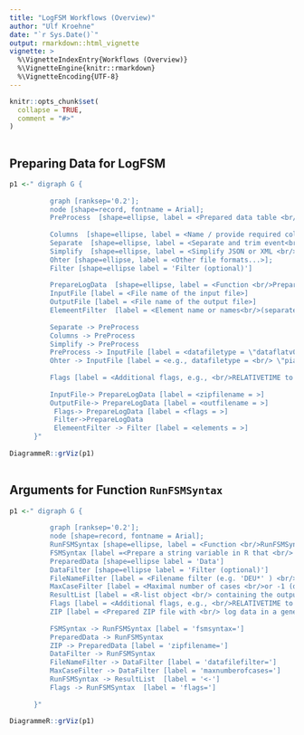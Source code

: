 ```yaml
---
title: "LogFSM Workflows (Overview)"
author: "Ulf Kroehne"
date: "`r Sys.Date()`"
output: rmarkdown::html_vignette
vignette: >
  %\VignetteIndexEntry{Workflows (Overview)}
  %\VignetteEngine{knitr::rmarkdown}
  %\VignetteEncoding{UTF-8}
---
```


```r
knitr::opts_chunk$set(
  collapse = TRUE,
  comment = "#>"
)
 
```
  
##  Preparing Data for LogFSM 
 
```r
 
p1 <-" digraph G {
           
          graph [ranksep='0.2'];            
          node [shape=record, fontname = Arial];
          PreProcess  [shape=ellipse, label = <Prepared data table <br/> (any data that fit into  a flat format,<br/> use <i>write.csv(df, file=gzfile(file)</i><br/>to write to disk)'>];
          
          Columns  [shape=ellipse, label = <Name / provide required columns <br/>(PersonIdentifier, EventName, <br/> Element, and either Timestamp <br/> or RelativeTime) >];
          Separate  [shape=ellipse, label = <Separate and trim event<br/> specific data in distinct <br/>columns, remove special <br/>characters (if necessary) >];
          Simplify  [shape=ellipse, label = <Simplify JSON or XML <br/> structure into simple <br/>key-value pairs>];
          Ohter [shape=ellipse, label = <Other file formats...>];
          Filter [shape=ellipse label = 'Filter (optional)']
          
          PrepareLogData  [shape=ellipse, label = <Function <br/>PrepareLogData(...)>];
          InputFile [label = <File name of the input file>]
          OutputFile [label = <File name of the output file>]
          ElemeentFilter  [label = <Element name or names<br/>(separatedb by ;)<br/>to be included>]
          
          Separate -> PreProcess
          Columns -> PreProcess
          Simplify -> PreProcess
          PreProcess -> InputFile [label = <datafiletype = \"dataflatv01a\">] 
          Ohter -> InputFile [label = <e.g., datafiletype = <br/> \"piaacldazip01a\">] 
          
          Flags [label = <Additional flags, e.g., <br/>RELATIVETIME to use <br/><i>relative times</i> instead <br/>of <i>timestamps</i> >]
            
          InputFile-> PrepareLogData [label = <zipfilename = >]
          OutputFile-> PrepareLogData [label = <outfilename = >]
           Flags-> PrepareLogData [label = <flags = >]
           Filter->PrepareLogData
           ElemeentFilter -> Filter [label = <elements = >]
      }" 
 
DiagrammeR::grViz(p1)
 
```

## Arguments for Function ```RunFSMSyntax```


```r
 
p1 <-" digraph G {
          
          graph [ranksep='0.2'];            
          node [shape=record, fontname = Arial];
          RunFSMSyntax [shape=ellipse, label = <Function <br/>RunFSMSyntax(...)>];
          FSMSyntax [label =<Prepare a string variable in R that <br/> contains the FSM syntax (one statement <br/> in  each line).  Before running <br/>RunFSMSyntax(), the string variable<br/> must be updated, if it was changed <br/> in the syntax editor.> ];
          PreparedData [shape=ellipse label = 'Data']
          DataFilter [shape=ellipse label = 'Filter (optional)']
          FileNameFilter [label = <Filename filter (e.g. 'DEU*' ) <br/> to use only files with a name  <br/> starting with the text 'DEU'>]
          MaxCaseFilter [label = <Maximal number of cases <br/>or -1 (default), if all <br/> cases should be processed> ]
          ResultList [label = <R-list object <br/> containing the output <br/>of the LogFSM run>]
          Flags [label = <Additional flags, e.g., <br/>RELATIVETIME to use <br/><i>relative times</i> instead <br/>of <i>timestamps</i> >]
          ZIP [label = <Prepared ZIP file with <br/> log data in a generic<br/>  representation, chunked by<br/>  persons and elements> ]
          
          FSMSyntax -> RunFSMSyntax [label = 'fsmsyntax='] 
          PreparedData -> RunFSMSyntax 
          ZIP -> PreparedData [label = 'zipfilename='] 
          DataFilter -> RunFSMSyntax 
          FileNameFilter -> DataFilter [label = 'datafilefilter='] 
          MaxCaseFilter -> DataFilter [label = 'maxnumberofcases='] 
          RunFSMSyntax -> ResultList  [label = '<-'] 
          Flags -> RunFSMSyntax  [label = 'flags='] 
           
      }" 
 
DiagrammeR::grViz(p1)
 
```


 
